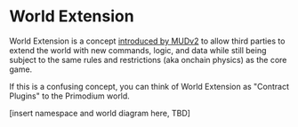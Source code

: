 # World Extension

World Extension is a concept [introduced by MUDv2](https://mud.dev/guides/extending-a-world) to allow third parties
to extend the world with new commands, logic, and data while still
being subject to the same rules and restrictions (aka onchain physics) 
as the core game.

If this is a confusing concept, you can think of World Extension 
as "Contract Plugins" to the Primodium world. 

[insert namespace and world diagram here, TBD]